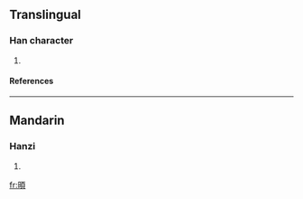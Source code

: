 ==Translingual==
===Han character===
{{Han char|rn=72|rad=日|as=09|sn=13|four=6108<sub>6</sub>|canj=日一月金 (AMBC)}}
# {{defn|Han|sort=日09}}
====References====
{{Han ref|kx=0498.020|dkj=14040|hdz=21523.040|uh=668A|ud=26250|bh=DDC4|bd=56772}}
----
==Mandarin==
===Hanzi===
{{cmn-hanzi|pin=[[fǔ]] ([[fu3]])|wg=fu<sup>3</sup>}}
# {{defn|Mandarin}}






[[fr:暊]]